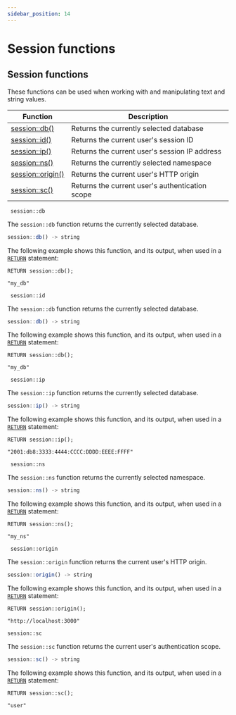 ```yaml
---
sidebar_position: 14
---
```



# Session functions

## Session functions

These functions can be used when working with and manipulating text and string values.

<table>
<thead>
  <tr>
    <th>Function</th>
    <th>Description</th>
  </tr>
</thead>
<tbody>
  <tr>
    <td><a href="/docs/SurrealQL/functions/session#db">session::db()</a></td>
    <td>Returns the currently selected database</td>
  </tr>
  <tr>
    <td><a href="/docs/SurrealQL/functions/session#id">session::id()</a></td>
    <td>Returns the current user's session ID</td>
  </tr>
  <tr>
    <td><a href="/docs/SurrealQL/functions/session#ip">session::ip()</a></td>
    <td>Returns the current user's session IP address</td>
  </tr>
  <tr>
    <td><a href="/docs/SurrealQL/functions/session#ns">session::ns()</a></td>
    <td>Returns the currently selected namespace</td>
  </tr>
  <tr>
    <td><a href="/docs/SurrealQL/functions/session#origin">session::origin()</a></td>
    <td>Returns the current user's HTTP origin</td>
  </tr>
  <tr>
    <td><a href="/docs/SurrealQL/functions/session#sc">session::sc()</a></td>
    <td>Returns the current user's authentication scope</td>
  </tr>
</tbody>
</table>

<div className='layout-group'>
<div className='heading'>
    <div id="db" className='code'>
    <code> session::db </code>
    </div>
</div>

The `session::db` function returns the currently selected database.

```js title="API DEFINITION"
session::db() -> string
```
The following example shows this function, and its output, when used in a [`RETURN`](/docs/SurrealQL/statements/return) statement:

```surql
RETURN session::db();

"my_db"
```
</div>

<div className='layout-group'>
<div className='heading'>
    <div id="id" className='code'>
    <code> session::id </code>
    </div>
</div>

The `session::db` function returns the currently selected database.

```js title="API DEFINITION"
session::db() -> string
```
The following example shows this function, and its output, when used in a [`RETURN`](/docs/SurrealQL/statements/return) statement:

```surql
RETURN session::db();

"my_db"
```
</div>

<div className='layout-group'>
<div className='heading'>
    <div id="ip" className='code'>
    <code> session::ip </code>
    </div>
</div>

The `session::ip` function returns the currently selected database.

```js title="API DEFINITION"
session::ip() -> string
```
The following example shows this function, and its output, when used in a [`RETURN`](/docs/SurrealQL/statements/return) statement:

```surql
RETURN session::ip();

"2001:db8:3333:4444:CCCC:DDDD:EEEE:FFFF"
```
</div>

<div className='layout-group'>
<div className='heading'>
    <div id="ns" className='code'>
    <code> session::ns </code>
    </div>
</div>

The `session::ns` function returns the currently selected namespace.

```js title="API DEFINITION"
session::ns() -> string
```
The following example shows this function, and its output, when used in a [`RETURN`](/docs/SurrealQL/statements/return) statement:

```surql
RETURN session::ns();

"my_ns"
```
</div>

<div className='layout-group'>
<div className='heading'>
    <div id="origin" className='code'>
    <code> session::origin </code>
    </div>
</div>

The `session::origin` function returns the current user's HTTP origin.

```js title="API DEFINITION"
session::origin() -> string
```
The following example shows this function, and its output, when used in a [`RETURN`](/docs/SurrealQL/statements/return) statement:

```surql
RETURN session::origin();

"http://localhost:3000"
```
</div>

<div className='layout-group'>
<div className='heading'>
    <div id="sc" className='code'>
    <code>session::sc </code>
    </div>
</div>

The `session::sc` function returns the current user's authentication scope.

```js title="API DEFINITION"
session::sc() -> string
```
The following example shows this function, and its output, when used in a [`RETURN`](/docs/SurrealQL/statements/return) statement:

```surql
RETURN session::sc();

"user"
```
</div>